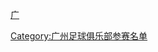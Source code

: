{{Football squad with logo
 | name      = 1996年广州太阳神名单
 | bgcolor   = #E70014
 | textcolor = #FFFFFF
 | teamname  = 广州太阳神
 | seasontitle=[[1996年中国足球甲A联赛|<span style="color: #FFFFFF;">1996年</span>]][[中国足球甲A联赛|<span style="color: #FFFFFF;">甲A联赛</span>]]第七名
 | teamlogo  = 
 | p1=[[黄洪涛]]
 | p2=[[彭昌颖]]
 | p3=[[沈嵘]]
 | p4=[[陈耀华]]
 | p5=保罗
 | p6=[[李巍]]
 | p7=[[胡志军]]
 | p8=[[吕建军 (1971年)|吕建军]]
 | p9=[[彭伟军]]
 | p10=[[彭伟国]]
 | p11=[[冯峰]]
 | p12=[[彭锦波]]
 | p13=[[黄启能]]
 | p14=[[麦广梁]]
 | p15=爱默生
 | p16=[[温志军]]
 | p17=[[朱伟卓]]
 | p18=[[谭恩德]]
 | p19=[[蔡庆辉]]
 | p20=渥友
 | p21=戈麦斯
 | p22=
 | p23=[[黄海滨]]
 | p24=
 | p25=[[罗文胜]]
 | p26=[[黄伟雄]]
 | p27=[[冯民智]]
 | manager=[[冼迪雄]]
}}
<noinclude>
{{DEFAULTSORT:Guangzhou Apollo Squad 1996}}
[[Category:广州足球俱乐部参赛名单]]
[[category:广州足球俱乐部球员|广]]
</noinclude>